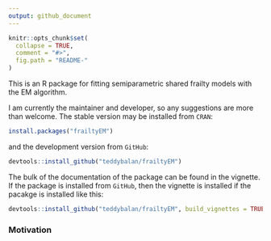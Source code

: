 ```yaml
---
output: github_document
---
```


<!-- README.md is generated from README.Rmd. Please edit that file -->

```r
knitr::opts_chunk$set(
  collapse = TRUE,
  comment = "#>",
  fig.path = "README-"
)
```

This is an R package for fitting semiparametric shared frailty models with the EM algorithm.

I am currently the maintainer and developer, so any suggestions are more than welcome. The stable version may be installed from `CRAN`:
```r
install.packages("frailtyEM")
```
and the development version from `GitHub`:
```r
devtools::install_github("teddybalan/frailtyEM")
```
The bulk of the documentation of the package can be found in the vignette. If the package is installed from `GitHub`, then the vignette is installed if the pacakge is installed like this:
```r
devtools::install_github("teddybalan/frailtyEM", build_vignettes = TRUE)
```

### Motivation

